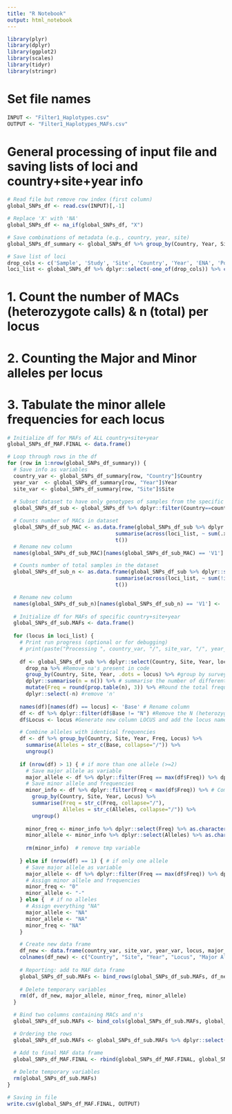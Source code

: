 ```yaml
---
title: "R Notebook"
output: html_notebook
---
```


```r
library(plyr)
library(dplyr)
library(ggplot2)
library(scales)
library(tidyr)
library(stringr)
```

# Set file names
```r
INPUT <- "Filter1_Haplotypes.csv"
OUTPUT <- "Filter1_Haplotypes_MAFs.csv"
```

# General processing of input file and saving lists of loci and country+site+year info
```r
# Read file but remove row index (first column)
global_SNPs_df <- read.csv(INPUT)[,-1]

# Replace 'X' with 'NA'
global_SNPs_df <- na_if(global_SNPs_df, "X")

# Save combinations of metadata (e.g., country, year, site)
global_SNPs_df_summary <- global_SNPs_df %>% group_by(Country, Year, Site) %>% dplyr::summarise(n = n())

# Save list of loci
drop_cols <- c('Sample', 'Study', 'Site', 'Country', 'Year', 'ENA', 'Population', 'X..callable', 'QC.pass', 'Is.returning.traveller')
loci_list <- global_SNPs_df %>% dplyr::select(-one_of(drop_cols)) %>% colnames()
```

# 1. Count the number of MACs (heterozygote calls) & n (total) per locus
# 2. Counting the Major and Minor alleles per locus 
# 3. Tabulate the minor allele frequencies for each locus
```r
# Initialize df for MAFs of ALL country+site+year
global_SNPs_df_MAF.FINAL <- data.frame()

# Loop through rows in the df
for (row in 1:nrow(global_SNPs_df_summary)) {
  # Save info as variables
  country_var <- global_SNPs_df_summary[row, "Country"]$Country
  year_var  <- global_SNPs_df_summary[row, "Year"]$Year
  site_var <- global_SNPs_df_summary[row, "Site"]$Site
    
  # Subset dataset to have only genotypes of samples from the specific country, site and year of interest
  global_SNPs_df_sub <- global_SNPs_df %>% dplyr::filter(Country==country_var & Site==site_var & Year==year_var)

  # Counts number of MACs in dataset
  global_SNPs_df_sub_MAC <- as.data.frame(global_SNPs_df_sub %>% dplyr::select(Sample, Country, Site, Year, all_of(loci_list)) %>%
                                   summarise(across(loci_list, ~ sum(.x=="N", na.rm = T))) %>%
                                   t())
  # Rename new column
  names(global_SNPs_df_sub_MAC)[names(global_SNPs_df_sub_MAC) == 'V1'] <- 'MAC (Multiclonal)'

  # Counts number of total samples in the dataset
  global_SNPs_df_sub_n <- as.data.frame(global_SNPs_df_sub %>% dplyr::select(Sample, Country, Site, Year, all_of(loci_list)) %>%
                                   summarise(across(loci_list, ~ sum(!is.na(.x)))) %>%
                                   t())

  # Rename new column
  names(global_SNPs_df_sub_n)[names(global_SNPs_df_sub_n) == 'V1'] <- 'n'
  
  # Initialize df for MAFs of specific country+site+year
  global_SNPs_df_sub.MAFs <- data.frame()
  
  for (locus in loci_list) {
    # Print run progress (optional or for debugging)
    # print(paste("Processing ", country_var, "/", site_var, "/", year_var, " isolates for locus ", locus, sep=""))
      
    df <- global_SNPs_df_sub %>% dplyr::select(Country, Site, Year, locus) %>% #select locus of interest, survey (+ country/site/year) and all isolates involved
      drop_na %>% #Remove na's present in code
      group_by(Country, Site, Year, .dots = locus) %>% #group by survey (+ country/site/year) and locus so that it calculates the appropriate frequency
      dplyr::summarise(n = n()) %>% # summarise the number of different variables
      mutate(Freq = round(prop.table(n), 3)) %>% #Round the total frequency of these variables in this column to 3
      dplyr::select(-n) #remove 'n'
    
    names(df)[names(df) == locus] <- 'Base' # Rename column
    df <- df %>% dplyr::filter(df$Base != "N") #Remove the N (heterozygote calls)
    df$Locus <- locus #Generate new column LOCUS and add the locus name A2 

    # Combine alleles with identical frequencies
    df <- df %>% group_by(Country, Site, Year, Freq, Locus) %>%
      summarise(Alleles = str_c(Base, collapse="/")) %>%
      ungroup()
      
    if (nrow(df) > 1) { # if more than one allele (>=2)
      # Save major allele as variable
      major_allele <- df %>% dplyr::filter(Freq == max(df$Freq)) %>% dplyr::select(Alleles) %>% as.character()
      # Save minor allele and frequencies
      minor_info <- df %>% dplyr::filter(Freq < max(df$Freq)) %>% # Combine frequencies and alleles less than major freq
        group_by(Country, Site, Year, Locus) %>%
        summarise(Freq = str_c(Freq, collapse="/"),
                  Alleles = str_c(Alleles, collapse="/")) %>%
        ungroup()
      
      minor_freq <- minor_info %>% dplyr::select(Freq) %>% as.character() # Save minor allele frequency as variable
      minor_allele <- minor_info %>% dplyr::select(Alleles) %>% as.character() # Save minor allele as variable
      
      rm(minor_info)  # remove tmp variable
      
    } else if (nrow(df) == 1) { # if only one allele
      # Save major allele as variable
      major_allele <- df %>% dplyr::filter(Freq == max(df$Freq)) %>% dplyr::select(Alleles) %>% as.character()
      # Assign minor allele and frequencies
      minor_freq <- "0"
      minor_allele <- "-"
    } else {  # if no alleles
      # Assign everything "NA"
      major_allele <- "NA"
      minor_allele <- "NA"
      minor_freq <- "NA"
    }

    # Create new data frame
    df_new <- data.frame(country_var, site_var, year_var, locus, major_allele, minor_allele, minor_freq)
    colnames(df_new) <- c("Country", "Site", "Year", "Locus", "Major Allele", "Minor Allele", "Minor Allele Frequency")
    
    # Reporting: add to MAF data frame
    global_SNPs_df_sub.MAFs <- bind_rows(global_SNPs_df_sub.MAFs, df_new)
    
    # Delete temporary variables
    rm(df, df_new, major_allele, minor_freq, minor_allele)
  }

  # Bind two columns containing MACs and n's
  global_SNPs_df_sub.MAFs <- bind_cols(global_SNPs_df_sub.MAFs, global_SNPs_df_sub_MAC, global_SNPs_df_sub_n)

  # Ordering the rows
  global_SNPs_df_sub.MAFs <- global_SNPs_df_sub.MAFs %>% dplyr::select(Country, Site, Year, Locus, n, `MAC (Multiclonal)`, `Major Allele`, `Minor Allele`, `Minor Allele Frequency`) 

  # Add to final MAF data frame
  global_SNPs_df_MAF.FINAL <- rbind(global_SNPs_df_MAF.FINAL, global_SNPs_df_sub.MAFs)
  
  # Delete temporary variables
  rm(global_SNPs_df_sub.MAFs)
}

# Saving in file
write.csv(global_SNPs_df_MAF.FINAL, OUTPUT)
```
